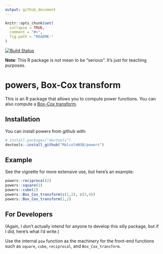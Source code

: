 ```yaml
---
output: github_document
---
```


<!-- README.md is generated from README.Rmd. Please edit that file -->

```r
knitr::opts_chunk$set(
  collapse = TRUE,
  comment = "#>",
  fig.path = "README-"
)
```

[![Build Status](https://travis-ci.org/vincenzocoia/powers.svg?branch=master)](https://travis-ci.org/vincenzocoia/powers)

__Note__: This R package is not mean to be "serious". It's just for teaching purposes. 

# powers, Box-Cox transform

This is an R package that allows you to compute power functions. You can also compute a [Box-Cox transform](https://en.wikipedia.org/wiki/Power_transform#Box%E2%80%93Cox_transformation).

## Installation

You can install powers from github with:

```r
# install.packages("devtools")
devtools::install_github("MalcolmNSB/powers")
```

## Example

See the vignette for more extensive use, but here's an example:

```r
powers::reciprocal(2)
powers::square(2)
powers::cube(2)
powers::Box_Cox_transform(c(1,2), c(3,4))
powers::Box_Cox_transform(1,2)
```

## For Developers

(Again, I don't actually intend for anyone to develop this silly package, but if I did, here's what I'd write.)

Use the internal `pow` function as the machinery for the front-end functions such as `square`, `cube`, `reciprocal`, and `Box_Cox_transform`. 
